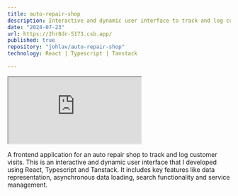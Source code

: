 ```yaml
---
title: auto-repair-shop
description: Interactive and dynamic user interface to track and log customer visits.
date: "2024-07-23"
url: https://2hr8dr-5173.csb.app/
published: true
repository: "johlav/auto-repair-shop"
technology: React | Typescript | Tanstack

---
```



<iframe src="https://2hr8dr-5173.csb.app/"
        className="w-full min-h-96 border-0 rounded-lg overflow-hidden"
        title="JohLav/auto-repair-shop/main"
></iframe>

A frontend application for an auto repair shop to track and log customer visits. This is an interactive and dynamic user interface that I developed using React, Typescript and Tanstack. It includes key features like data representation, asynchronous data loading, search functionality and service management.
